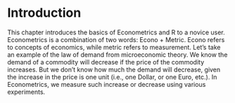 # Introduction

```{=latex}
\begin{objectives}{In this chapter, you will learn to}
\begin{itemize}

\item{Importance of regression analysis in econometrics}

\item{Overview of the book's structure and goals}

\item{Introduction to R programming language and its relevance to econometric analysis}

\end{itemize}

\end{objectives}
```
This chapter introduces the basics of Econometrics and R to a novice user. Econometrics is a combination of two words: Econo + Metric. Econo refers to concepts of economics, while metric refers to measurement. Let's take an example of the law of demand from microeconomic theory. We know the demand of a commodity will decrease if the price of the commodity increases. But we don't know how much the demand will decrease, given the increase in the price is one unit (i.e., one Dollar, or one Euro, etc.). In Econometrics, we measure such increase or decrease using various experiments.
